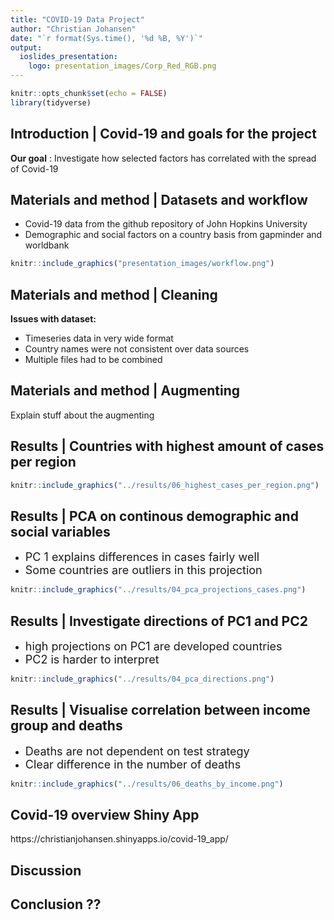 ```yaml
---
title: "COVID-19 Data Project"
author: "Christian Johansen"
date: "`r format(Sys.time(), '%d %B, %Y')`"
output:
  ioslides_presentation:
    logo: presentation_images/Corp_Red_RGB.png
---
```


```r
knitr::opts_chunk$set(echo = FALSE)
library(tidyverse)
```

## Introduction | Covid-19 and goals for the project

**Our goal** : Investigate how selected factors has correlated with
the spread of Covid-19

## Materials and method | Datasets and workflow
- Covid-19 data from the github repository of John Hopkins University 
- Demographic and social factors on a country basis from gapminder and worldbank

```r
knitr::include_graphics("presentation_images/workflow.png")
```
 
## Materials and method | Cleaning

**Issues with dataset:**

- Timeseries data in very wide format
- Country names were not consistent over data sources
- Multiple files had to be combined

## Materials and method | Augmenting
Explain stuff about the augmenting

## Results | Countries with highest amount of cases per region

```r
knitr::include_graphics("../results/06_highest_cases_per_region.png")
```

## Results | PCA on continous demographic and social variables 
- <font size="4"> PC 1 explains differences in cases fairly well</font>
- <font size="4"> Some countries are outliers in this projection</font>

```r
knitr::include_graphics("../results/04_pca_projections_cases.png")
```

## Results | Investigate directions of PC1 and PC2
- <font size="4"> high projections on PC1 are developed countries</font>
- <font size="4"> PC2 is harder to interpret</font>
```r
knitr::include_graphics("../results/04_pca_directions.png")
```

## Results | Visualise correlation between income group and deaths
- <font size="4"> Deaths are not dependent on test strategy </font>
- <font size="4"> Clear difference in the number of deaths</font>

```r
knitr::include_graphics("../results/06_deaths_by_income.png")
```




## Covid-19 overview Shiny App

https://christianjohansen.shinyapps.io/covid-19_app/

## Discussion

## Conclusion ??
